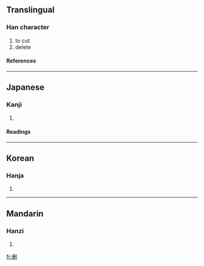 {{see|刪}}

==Translingual==
===Han character===
{{Han char|rad=刀|as=05|sn=7|four=|canj=月一中弓 (BMLN)}}
# to cut
# delete
====References====
{{Han ref|kx=0138.040|hdz=10330.070|uh=5220|ud=21024}}
----
==Japanese==
===Kanji===
{{ja-kanji|grade=|rs=刀05}}
# {{defn|Japanese}}
====Readings====
{{ja-readings|on=[[さん]] (san)|kun=[[けずる]] (kezuru)}}
----
==Korean==
===Hanja===
{{ko-hanja|hangeul=산|rv=san|mr=san}}
# {{defn|Korean}}
----
==Mandarin==
===Hanzi===
{{cmn-hanzi|tra=刪|pin=[[shān]] (shan1)|wg=shan<sup>1</sup>}}
# {{defn|Mandarin}}

[[fr:删]]